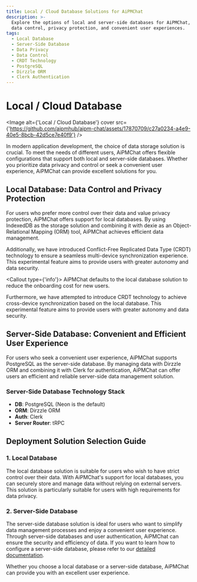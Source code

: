 ```yaml
---
title: Local / Cloud Database Solutions for AiPMChat
description: >-
  Explore the options of local and server-side databases for AiPMChat, offering
  data control, privacy protection, and convenient user experiences.
tags:
  - Local Database
  - Server-Side Database
  - Data Privacy
  - Data Control
  - CRDT Technology
  - PostgreSQL
  - Dirzzle ORM
  - Clerk Authentication
---
```


# Local / Cloud Database

<Image
  alt={'Local / Cloud Database'}
  cover
  src={'https://github.com/aipmhub/aipm-chat/assets/17870709/c27a0234-a4e9-40e5-8bcb-42d5ce7e40f9'}
/>

In modern application development, the choice of data storage solution is crucial. To meet the needs of different users, AiPMChat offers flexible configurations that support both local and server-side databases. Whether you prioritize data privacy and control or seek a convenient user experience, AiPMChat can provide excellent solutions for you.

## Local Database: Data Control and Privacy Protection

For users who prefer more control over their data and value privacy protection, AiPMChat offers support for local databases. By using IndexedDB as the storage solution and combining it with dexie as an Object-Relational Mapping (ORM) tool, AiPMChat achieves efficient data management.

Additionally, we have introduced Conflict-Free Replicated Data Type (CRDT) technology to ensure a seamless multi-device synchronization experience. This experimental feature aims to provide users with greater autonomy and data security.

<Callout type={'info'}>
  AiPMChat defaults to the local database solution to reduce the onboarding cost for new users.
</Callout>

Furthermore, we have attempted to introduce CRDT technology to achieve cross-device synchronization based on the local database. This experimental feature aims to provide users with greater autonomy and data security.

## Server-Side Database: Convenient and Efficient User Experience

For users who seek a convenient user experience, AiPMChat supports PostgreSQL as the server-side database. By managing data with Dirzzle ORM and combining it with Clerk for authentication, AiPMChat can offer users an efficient and reliable server-side data management solution.

### Server-Side Database Technology Stack

- **DB**: PostgreSQL (Neon is the default)
- **ORM**: Dirzzle ORM
- **Auth**: Clerk
- **Server Router**: tRPC

## Deployment Solution Selection Guide

### 1. Local Database

The local database solution is suitable for users who wish to have strict control over their data. With AiPMChat's support for local databases, you can securely store and manage data without relying on external servers. This solution is particularly suitable for users with high requirements for data privacy.

### 2. Server-Side Database

The server-side database solution is ideal for users who want to simplify data management processes and enjoy a convenient user experience. Through server-side databases and user authentication, AiPMChat can ensure the security and efficiency of data. If you want to learn how to configure a server-side database, please refer to our [detailed documentation](/docs/self-hosting/advanced/server-database).

Whether you choose a local database or a server-side database, AiPMChat can provide you with an excellent user experience.
